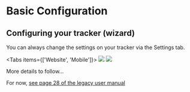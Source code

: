 
# Basic Configuration

## Configuring your tracker (wizard)

You can always change the settings on your tracker via the Settings tab.

<Tabs items={['Website', 'Mobile']}>
  <Tab>![](https://i.imgur.com/u3AiuOd.png)</Tab>
  <Tab>![](https://i.imgur.com/1rb3ab1.gif)</Tab>
</Tabs>

More details to follow...

For now, [see page 28 of the legacy user manual](https://lightbug.io/user_manual.pdf)
